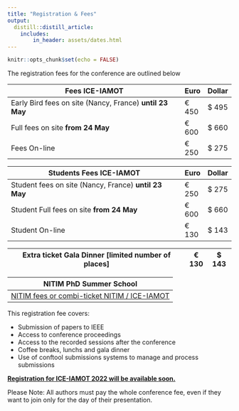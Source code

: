 ```yaml
---
title: "Registration & Fees"
output:
  distill::distill_article:
    includes:
        in_header: assets/dates.html
---
```


```r
knitr::opts_chunk$set(echo = FALSE)
```

The registration fees for the conference are outlined below

| **Fees ICE-IAMOT**                                       | Euro  | Dollar |
|----------------------------------------------------------|-------|--------|
| Early Bird fees on site (Nancy, France) **until 23 May** | € 450 | \$ 495 |
| Full fees on site **from 24 May**                        | € 600 | \$ 660 |
| Fees On-line                                             | € 250 | \$ 275 |

| **Students Fees ICE-IAMOT**                           | Euro  | Dollar |
|-------------------------------------------------------|-------|--------|
| Student fees on site (Nancy, France) **until 23 May** | € 250 | \$ 275 |
| Student Full fees on site **from 24 May**             | € 600 | \$ 660 |
| Student On-line                                       | € 130 | \$ 143 |

| **Extra ticket Gala Dinner [limited number of places]** | € 130 | \$ 143 |
|---------------------------------------------------------|-------|--------|

| NITIM PhD Summer School                                                                            |
|----------------------------------------------------------------------------------------------------|
| [NITIM fees or combi-ticket NITIM / ICE-IAMOT](https://ice-iamot-2022-conference.org/1-nitim.html) |

This registration fee covers:

-   Submission of papers to IEEE
-   Access to conference proceedings
-   Access to the recorded sessions after the conference
-   Coffee breaks, lunchs and gala dinner
-   Use of conftool submissions systems to manage and process submissions

[**Registration for ICE-IAMOT 2022 will be available soon.**](https://www.conftool.pro/ice-iamot-2022)

Please Note: All authors must pay the whole conference fee, even if they want to join only for the day of their presentation.
